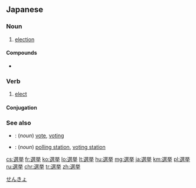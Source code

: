 {{also|選舉}}
==Japanese==
{{ja-kanjitab|せん|きょ|yomi=on}}

===Noun===
{{ja-noun|せんきょ|kyu=選舉}}

# {{lb|ja|politics|sort=せんきょ}} [[election]]
#: {{ja-usex|選挙に行く|せんきょ に いく|to go to an official voting place (and cast a [[vote]])}}

====Compounds====
* {{ja-r|選挙権|せんきょけん|gloss=suffrage}}

===Verb===
{{ja-verb-suru|せんきょ|kyu=選舉}}

# [[elect]]

====Conjugation====
{{ja-suru|せんきょ}}

===See also===
* {{ja-r|投票|とうひょう}}: (''noun'') [[vote]], [[voting]]
* {{ja-r|投票所|とうひょうじょ}}: (''noun'') [[polling station]], [[voting station]]

[[Category:ja:Democracy|せんきょ]]

[[cs:選挙]]
[[fr:選挙]]
[[ko:選挙]]
[[lo:選挙]]
[[lt:選挙]]
[[hu:選挙]]
[[mg:選挙]]
[[ja:選挙]]
[[km:選挙]]
[[pl:選挙]]
[[ru:選挙]]
[[chr:選挙]]
[[tr:選挙]]
[[zh:選挙]]